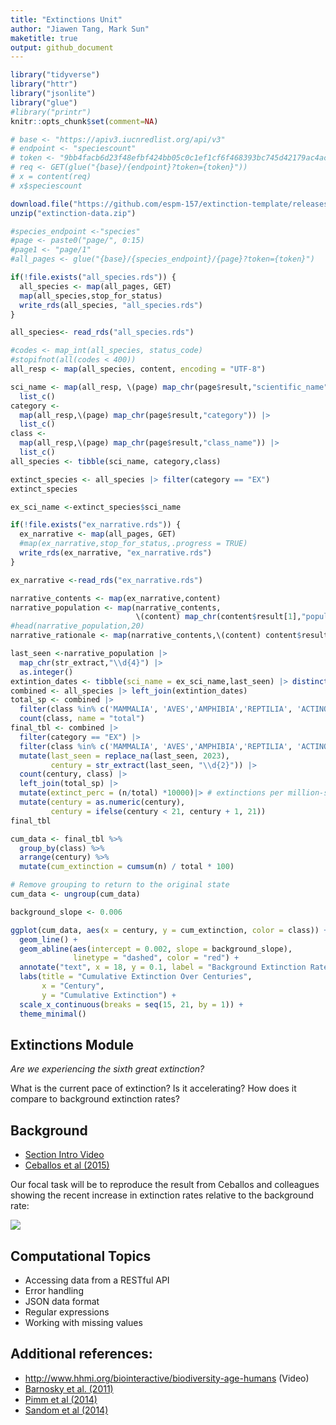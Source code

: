 ```yaml
---
title: "Extinctions Unit"
author: "Jiawen Tang, Mark Sun"
maketitle: true
output: github_document
---
```


```r
library("tidyverse")
library("httr")
library("jsonlite")
library("glue")
#library("printr")
knitr::opts_chunk$set(comment=NA)
```

```r
# base <- "https://apiv3.iucnredlist.org/api/v3"
# endpoint <- "speciescount"
# token <- "9bb4facb6d23f48efbf424bb05c0c1ef1cf6f468393bc745d42179ac4aca5fee"
# req <- GET(glue("{base}/{endpoint}?token={token}"))
# x = content(req)
# x$speciescount
```

```r
download.file("https://github.com/espm-157/extinction-template/releases/download/data2.0/extinction-data.zip", "extinction-data.zip")
unzip("extinction-data.zip")
```

```r
#species_endpoint <-"species"
#page <- paste0("page/", 0:15)
#page1 <- "page/1"
#all_pages <- glue("{base}/{species_endpoint}/{page}?token={token}")
```

```r
if(!file.exists("all_species.rds")) {
  all_species <- map(all_pages, GET)
  map(all_species,stop_for_status)
  write_rds(all_species, "all_species.rds")
}
```

```r
all_species<- read_rds("all_species.rds")
```


```r
#codes <- map_int(all_species, status_code)
#stopifnot(all(codes < 400))
all_resp <- map(all_species, content, encoding = "UTF-8")
```

```r
sci_name <- map(all_resp, \(page) map_chr(page$result,"scientific_name")) |>
  list_c()
category <-
  map(all_resp,\(page) map_chr(page$result,"category")) |>
  list_c()
class <-
  map(all_resp,\(page) map_chr(page$result,"class_name")) |>
  list_c()
all_species <- tibble(sci_name, category,class)

extinct_species <- all_species |> filter(category == "EX")
extinct_species
```
```r
ex_sci_name <-extinct_species$sci_name
```


```r

if(!file.exists("ex_narrative.rds")) {
  ex_narrative <- map(all_pages, GET)
  #map(ex_narrative,stop_for_status,.progress = TRUE)
  write_rds(ex_narrative, "ex_narrative.rds")
}

```

```r
ex_narrative <-read_rds("ex_narrative.rds")
```


```r
narrative_contents <- map(ex_narrative,content)
narrative_population <- map(narrative_contents,
                            \(content) map_chr(content$result[1],"population",.default = ""))
#head(narrative_population,20)
narrative_rationale <- map(narrative_contents,\(content) content$result[[1]]$rationale)

```



```r
last_seen <-narrative_population |>
  map_chr(str_extract,"\\d{4}") |>
  as.integer()
extintion_dates <- tibble(sci_name = ex_sci_name,last_seen) |> distinct()
combined <- all_species |> left_join(extintion_dates)
total_sp <- combined |> 
  filter(class %in% c('MAMMALIA', 'AVES','AMPHIBIA','REPTILIA', 'ACTINOPTERYGII')) |>
  count(class, name = "total")
final_tbl <- combined |> 
  filter(category == "EX") |>
  filter(class %in% c('MAMMALIA', 'AVES','AMPHIBIA','REPTILIA', 'ACTINOPTERYGII')) |>
  mutate(last_seen = replace_na(last_seen, 2023),
         century = str_extract(last_seen, "\\d{2}")) |>
  count(century, class) |>
  left_join(total_sp) |>
  mutate(extinct_perc = (n/total) *10000)|> # extinctions per million-species-years
  mutate(century = as.numeric(century),
         century = ifelse(century < 21, century + 1, 21))
final_tbl
```

```r
cum_data <- final_tbl %>%
  group_by(class) %>%
  arrange(century) %>%
  mutate(cum_extinction = cumsum(n) / total * 100)

# Remove grouping to return to the original state
cum_data <- ungroup(cum_data)
```

```r
background_slope <- 0.006

ggplot(cum_data, aes(x = century, y = cum_extinction, color = class)) +
  geom_line() +
  geom_abline(aes(intercept = 0.002, slope = background_slope),
              linetype = "dashed", color = "red") +
  annotate("text", x = 18, y = 0.1, label = "Background Extinction Rate", color = "red") +
  labs(title = "Cumulative Extinction Over Centuries",
       x = "Century",
       y = "Cumulative Extinction") +
  scale_x_continuous(breaks = seq(15, 21, by = 1)) +
  theme_minimal()
```




## Extinctions Module

*Are we experiencing the sixth great extinction?*

What is the current pace of extinction? Is it accelerating? How does it compare to background extinction rates?

## Background

-   [Section Intro Video](https://youtu.be/QsH6ytm89GI)
-   [Ceballos et al (2015)](http://doi.org/10.1126/sciadv.1400253)

Our focal task will be to reproduce the result from Ceballos and colleagues showing the recent increase in extinction rates relative to the background rate:

![](https://espm-157.carlboettiger.info/img/extinctions.jpg)

## Computational Topics

-   Accessing data from a RESTful API
-   Error handling
-   JSON data format
-   Regular expressions
-   Working with missing values

## Additional references:

-   <http://www.hhmi.org/biointeractive/biodiversity-age-humans> (Video)
-   [Barnosky et al. (2011)](http://doi.org/10.1038/nature09678)
-   [Pimm et al (2014)](http://doi.org/10.1126/science.1246752)
-   [Sandom et al (2014)](http://dx.doi.org/10.1098/rspb.2013.3254)
